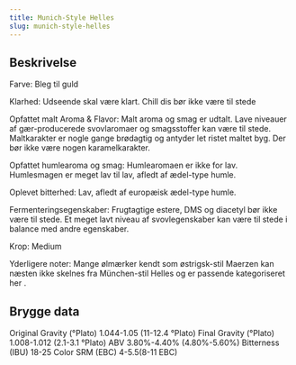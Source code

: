```yaml
---
title: Munich-Style Helles
slug: munich-style-helles
---
```


## Beskrivelse
Farve: Bleg til guld

Klarhed: Udseende skal være klart. Chill dis bør ikke være til stede

Opfattet malt Aroma &amp; Flavor: Malt aroma og smag er udtalt. Lave niveauer af gær-producerede svovlaromaer og smagsstoffer kan være til stede. Maltkarakter er nogle gange brødagtig og antyder let ristet maltet byg. Der bør ikke være nogen karamelkarakter.

Opfattet humlearoma og smag: Humlearomaen er ikke for lav. Humlesmagen er meget lav til lav, afledt af ædel-type humle.

Oplevet bitterhed: Lav, afledt af europæisk ædel-type humle.

Fermenteringsegenskaber: Frugtagtige estere, DMS og diacetyl bør ikke være til stede. Et meget lavt niveau af svovlegenskaber kan være til stede i balance med andre egenskaber.

Krop: Medium

Yderligere noter: Mange ølmærker kendt som østrigsk-stil Maerzen kan næsten ikke skelnes fra München-stil Helles og er passende kategoriseret her .



## Brygge data
Original Gravity (°Plato) 1.044-1.05 (11-12.4 °Plato)
Final Gravity  (°Plato) 1.008-1.012 (2.1-3.1 °Plato)
ABV 3.80%-4.40% (4.80%-5.60%)
Bitterness (IBU) 18-25
Color SRM (EBC) 4-5.5(8-11 EBC)					

